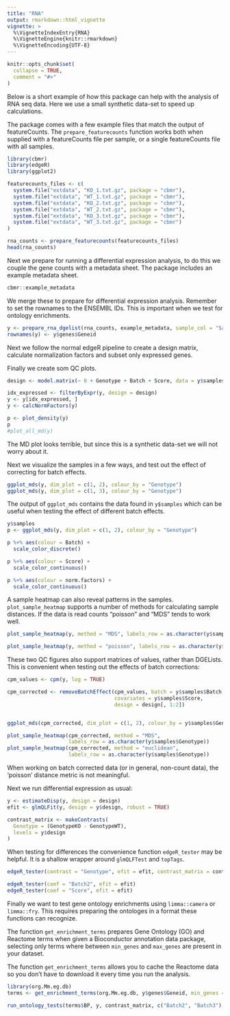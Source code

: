 ```yaml
---
title: "RNA"
output: rmarkdown::html_vignette
vignette: >
  %\VignetteIndexEntry{RNA}
  %\VignetteEngine{knitr::rmarkdown}
  %\VignetteEncoding{UTF-8}
---
```


```r
knitr::opts_chunk$set(
  collapse = TRUE,
  comment = "#>"
)
```

Below is a short example of how this package can help with the analysis of RNA
seq data. Here we use a small synthetic data-set to speed up calculations.

The package comes with a few example files that match the output of featureCounts.
The `prepare_featurecounts` function works both when supplied with a
featureCounts file per sample, or a single featureCounts file with all samples.
```r
library(cbmr)
library(edgeR)
library(ggplot2)

featurecounts_files <- c(
  system.file("extdata", "KO_1.txt.gz", package = "cbmr"),
  system.file("extdata", "WT_1.txt.gz", package = "cbmr"),
  system.file("extdata", "KO_2.txt.gz", package = "cbmr"),
  system.file("extdata", "WT_2.txt.gz", package = "cbmr"),
  system.file("extdata", "KO_3.txt.gz", package = "cbmr"),
  system.file("extdata", "WT_3.txt.gz", package = "cbmr")
)

rna_counts <- prepare_featurecounts(featurecounts_files)
head(rna_counts)
```

Next we prepare for running a differential expression analysis, to do this we 
couple the gene counts with a metadata sheet. The package includes an example 
metadata sheet.

```r
cbmr::example_metadata
```

We merge these to prepare for differential expression analysis. Remember to set
the rownames to the ENSEMBL IDs. This is important when we test for ontology enrichments.
```r
y <- prepare_rna_dgelist(rna_counts, example_metadata, sample_col = "Sample.ID")
rownames(y) <- y$genes$Geneid
```

Next we follow the normal edgeR pipeline to create a design matrix, calculate
normalization factors and subset only expressed genes.

Finally we create som QC plots.
```r
design <- model.matrix(~ 0 + Genotype + Batch + Score, data = y$samples)

idx_expressed <- filterByExpr(y, design = design)
y <- y[idx_expressed, ]
y <- calcNormFactors(y)

p <- plot_density(y)
p
#plot_all_md(y)
```
The MD plot looks terrible, but since this is a synthetic data-set we will 
not worry about it.

Next we visualize the samples in a few ways, and test out the effect of correcting
for batch effects.

```r
ggplot_mds(y, dim_plot = c(1, 2), colour_by = "Genotype")
ggplot_mds(y, dim_plot = c(1, 3), colour_by = "Genotype")
```

The output of `ggplot_mds` contains the data found in `y$samples` which can be 
useful when testing the effect of different batch effects.

```r
y$samples
p <- ggplot_mds(y, dim_plot = c(1, 2), colour_by = "Genotype")

p %+% aes(colour = Batch) +
  scale_color_discrete()

p %+% aes(colour = Score) +
  scale_color_continuous()

p %+% aes(colour = norm.factors) +
  scale_color_continuous()
```

A sample heatmap can also reveal patterns in the samples. `plot_sample_heatmap` 
supports a number of methods for calculating sample distances.
If the data is read counts "poisson" and "MDS" tends to work well.

```r
plot_sample_heatmap(y, method = "MDS", labels_row = as.character(y$samples$Genotype))
```

```r
plot_sample_heatmap(y, method = "poisson", labels_row = as.character(y$samples$Genotype))
```

These two QC figures also support matrices of values, rather than DGELists.
This is convenient when testing out the effects of batch corrections:

```r
cpm_values <- cpm(y, log = TRUE)

cpm_corrected <- removeBatchEffect(cpm_values, batch = y$samples$Batch, 
                                   covariates = y$samples$Score, 
                                   design = design[, 1:2])


ggplot_mds(cpm_corrected, dim_plot = c(1, 2), colour_by = y$samples$Genotype)

plot_sample_heatmap(cpm_corrected, method = "MDS", 
                    labels_row = as.character(y$samples$Genotype))
plot_sample_heatmap(cpm_corrected, method = "euclidean", 
                    labels_row = as.character(y$samples$Genotype))
```

When working on batch corrected data (or in general, non-count data), 
the 'poisson' distance metric is not meaningful.

Next we run differential expression as usual:
```r
y <- estimateDisp(y, design = design)
efit <- glmQLFit(y, design = y$design, robust = TRUE)

contrast_matrix <- makeContrasts(
  Genotype = (GenotypeKO - GenotypeWT),
  levels = y$design
)
```

When testing for differences the convenience function `edgeR_tester` may be helpful.
It is a shallow wrapper around `glmQLFTest` and `topTags`.

```r
edgeR_tester(contrast = "Genotype", efit = efit, contrast_matrix = contrast_matrix)

edgeR_tester(coef = "Batch2", efit = efit)
edgeR_tester(coef = "Score", efit = efit)
```

Finally we want to test gene ontology enrichments using `limma::camera` or `limma::fry`. 
This requires preparing the ontologes in a format these functions can recognize.

The function `get_enrichment_terms` prepares Gene Ontology (GO) and Reactome terms when
given a Bioconductor annotation data package, selecting only terms where between
`min_genes` and `max_genes` are present in your dataset.

The function `get_enrichment_terms` allows you to cache the Reactome data so you
don't have to download it every time you run the analysis.
```r
library(org.Mm.eg.db)
terms <- get_enrichment_terms(org.Mm.eg.db, y$genes$Geneid, min_genes = 5, max_genes = 500)

run_ontology_tests(terms$BP, y, contrast_matrix, c("Batch2", "Batch3"), limma::camera)
```

